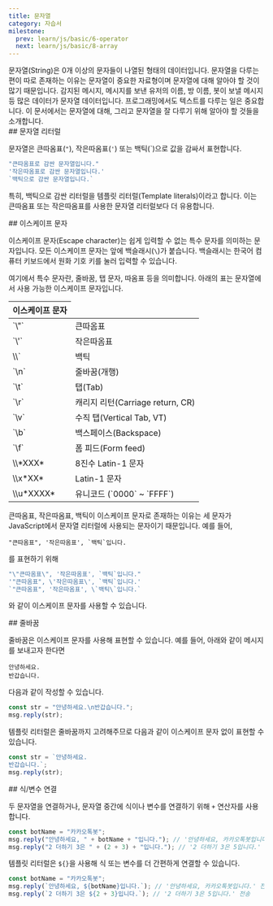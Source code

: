```yaml
---
title: 문자열
category: 자습서
milestone:
  prev: learn/js/basic/6-operator
  next: learn/js/basic/8-array
---
```


<Section>
  문자열(String)은 0개 이상의 문자들이 나열된 형태의 데이터입니다. 문자열을 다루는 편이 따로 존재하는 이유는 문자열이 중요한 자료형이며 문자열에 대해 알아야 할 것이 많기 때문입니다.
  감지된 메시지, 메시지를 보낸 유저의 이름, 방 이름, 봇이 보낼 메시지 등 많은 데이터가 문자열 데이터입니다. 프로그래밍에서도 텍스트를 다루는 일은 중요합니다. 이 문서에서는 문자열에 대해, 그리고 문자열을 잘
  다루기 위해 알아야 할 것들을 소개합니다.
</Section>
<Section>
  ## 문자열 리터럴

  문자열은 큰따옴표(`"`), 작은따옴표(`'`) 또는 백틱(<InlineCode>\`</InlineCode>)으로 값을 감싸서 표현합니다.

  ~~~js
  "큰따옴표로 감싼 문자열입니다."
  '작은따옴표로 감싼 문자열입니다.'
  `백틱으로 감싼 문자열입니다.`
  ~~~

  특히, 백틱으로 감싼 리터럴을 템플릿 리터럴(Template literals)이라고 합니다. 이는 큰따옴표 또는 작은따옴표를 사용한 문자열 리터럴보다 더 유용합니다.
</Section>
<Section>
  ## 이스케이프 문자

  이스케이프 문자(Escape character)는 쉽게 입력할 수 없는 특수 문자를 의미하는 문자입니다. 모든 이스케이프 문자는 앞에 백슬래시(`\`)가 붙습니다. 백슬래시는 한국어 컴퓨터 키보드에서 원화 기호
  키를 눌러 입력할 수 있습니다.

  여기에서 특수 문자란, 줄바꿈, 탭 문자, 따옴표 등을 의미합니다. 아래의 표는 문자열에서 사용 가능한 이스케이프 문자입니다.

  <Table>
    <Thead>
      <Tr>
        <Th colSpan={2}>이스케이프 문자</Th>
      </Tr>
    </Thead>
    <Tbody>
      <Tr>
        <Td>`\"`</Td>
        <Td>큰따옴표</Td>
      </Tr>
      <Tr>
        <Td>`\'`</Td>
        <Td>작은따옴표</Td>
      </Tr>
      <Tr>
        <Td><InlineCode>\\`</InlineCode></Td>
        <Td>백틱</Td>
      </Tr>
      <Tr>
        <Td>`\n`</Td>
        <Td>줄바꿈(개행)</Td>
      </Tr>
      <Tr>
        <Td>`\t`</Td>
        <Td>탭(Tab)</Td>
      </Tr>
      <Tr>
        <Td>`\r`</Td>
        <Td>캐리지 리턴(Carriage return, CR)</Td>
      </Tr>
      <Tr>
        <Td>`\v`</Td>
        <Td>수직 탭(Vertical Tab, VT)</Td>
      </Tr>
      <Tr>
        <Td>`\b`</Td>
        <Td>백스페이스(Backspace)</Td>
      </Tr>
      <Tr>
        <Td>`\f`</Td>
        <Td>폼 피드(Form feed)</Td>
      </Tr>
      <Tr>
        <Td><InlineCode>\\*XXX*</InlineCode></Td>
        <Td>8진수 Latin-1 문자</Td>
      </Tr>
      <Tr>
        <Td><InlineCode>\\x*XX*</InlineCode></Td>
        <Td>
          Latin-1 문자
        </Td>
      </Tr>
      <Tr>
        <Td><InlineCode>\\u*XXXX*</InlineCode></Td>
        <Td>
          유니코드 (`0000` ~ `FFFF`)
        </Td>
      </Tr>
    </Tbody>
  </Table>

  큰따옴표, 작은따옴표, 백틱이 이스케이프 문자로 존재하는 이유는 세 문자가 JavaScript에서 문자열 리터럴에 사용되는 문자이기 때문입니다. 예를 들어,

  ~~~text
  "큰따옴표", '작은따옴표', `백틱`입니다.
  ~~~

  를 표현하기 위해

  ~~~js
  "\"큰따옴표\", '작은따옴표', `백틱`입니다."
  '"큰따옴표", \'작은따옴표\', `백틱`입니다.'
  `"큰따옴표", '작은따옴표', \`백틱\`입니다.`
  ~~~

  와 같이 이스케이프 문자를 사용할 수 있습니다.
</Section>
<Section>
  ## 줄바꿈

  줄바꿈은 이스케이프 문자를 사용해 표현할 수 있습니다. 예를 들어, 아래와 같이 메시지를 보내고자 한다면

  ~~~text
  안녕하세요.
  반갑습니다.
  ~~~

  다음과 같이 작성할 수 있습니다.

  ~~~js
  const str = "안녕하세요.\n반갑습니다.";
  msg.reply(str);
  ~~~

  템플릿 리터럴은 줄바꿈까지 고려해주므로 다음과 같이 이스케이프 문자 없이 표현할 수 있습니다.

  ~~~js
  const str = `안녕하세요.
  반갑습니다.`;
  msg.reply(str);
  ~~~
</Section>
<Section>
  ## 식/변수 연결

  두 문자열을 연결하거나, 문자열 중간에 식이나 변수를 연결하기 위해 `+` 연산자를 사용합니다.

  ~~~js
  const botName = "카카오톡봇";
  msg.reply("안녕하세요, " + botName + "입니다."); // '안녕하세요, 카카오톡봇입니다.' 전송
  msg.reply("2 더하기 3은 " + (2 + 3) + "입니다."); // '2 더하기 3은 5입니다.' 전송
  ~~~

  템플릿 리터럴은 `${}`을 사용해 식 또는 변수를 더 간편하게 연결할 수 있습니다.

  ~~~js
  const botName = "카카오톡봇";
  msg.reply(`안녕하세요, ${botName}입니다.`); // '안녕하세요, 카카오톡봇입니다.' 전송
  msg.reply(`2 더하기 3은 ${2 + 3}입니다.`); // '2 더하기 3은 5입니다.' 전송
  ~~~
</Section>
